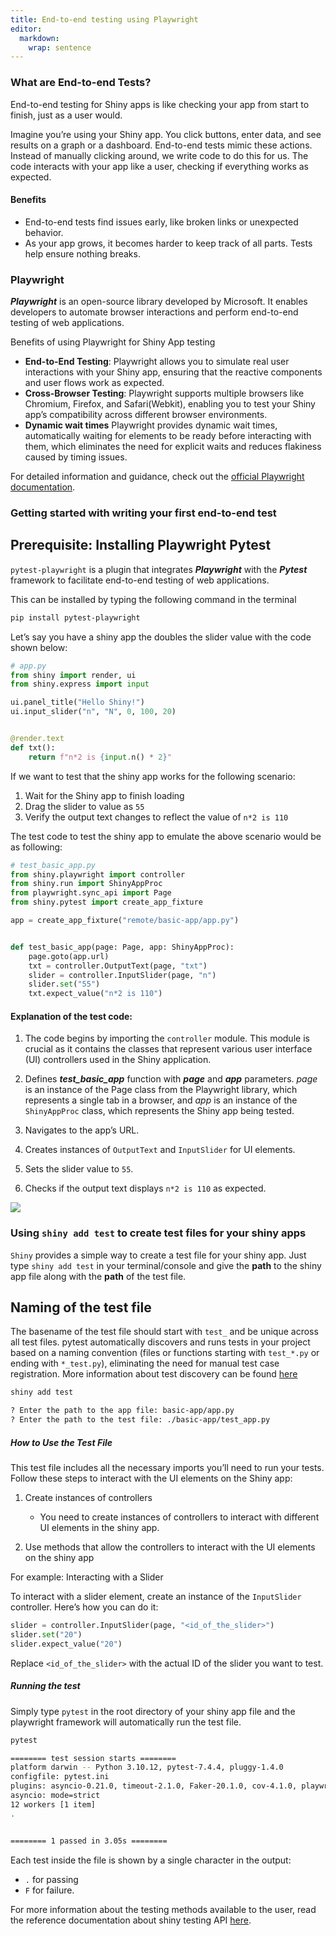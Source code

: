 ```yaml
---
title: End-to-end testing using Playwright
editor:
  markdown:
    wrap: sentence
---
```


### What are End-to-end Tests?

End-to-end testing for Shiny apps is like checking your app from start to finish, just as a user would.

Imagine you're using your Shiny app. You click buttons, enter data, and see results on a graph or a dashboard. End-to-end tests mimic these actions.
Instead of manually clicking around, we write code to do this for us. The code interacts with your app like a user, checking if everything works as expected.

#### Benefits
- End-to-end tests find issues early, like broken links or unexpected behavior.
- As your app grows, it becomes harder to keep track of all parts. Tests help ensure nothing breaks.


### Playwright

***Playwright*** is an open-source library developed by Microsoft. It enables developers to automate browser interactions and perform end-to-end testing of web applications.

Benefits of using Playwright for Shiny App testing

- **End-to-End Testing**: Playwright allows you to simulate real user interactions with your Shiny app, ensuring that the reactive components and user flows work as expected.
- **Cross-Browser Testing**: Playwright supports multiple browsers like Chromium, Firefox, and Safari(Webkit), enabling you to test your Shiny app's compatibility across different browser environments.
- **Dynamic wait times** Playwright provides dynamic wait times, automatically waiting for elements to be ready before interacting with them, which eliminates the need for explicit waits and reduces flakiness caused by timing issues.

For detailed information and guidance, check out the [official Playwright documentation](https://playwright.dev/python/).

### Getting started with writing your first end-to-end test

::: {.callout-tip collapse="true"}
## Prerequisite: Installing Playwright Pytest

`pytest-playwright` is a plugin that integrates ***Playwright*** with the ***Pytest*** framework to facilitate end-to-end testing of web applications.

This can be installed by typing the following command in the terminal

```bash
pip install pytest-playwright
```
:::

Let's say you have a shiny app the doubles the slider value with the code shown below:

```python
# app.py
from shiny import render, ui
from shiny.express import input

ui.panel_title("Hello Shiny!")
ui.input_slider("n", "N", 0, 100, 20)


@render.text
def txt():
    return f"n*2 is {input.n() * 2}"
```

If we want to test that the shiny app works for the following scenario:

1. Wait for the Shiny app to finish loading
1. Drag the slider to value as `55`
1. Verify the output text changes to reflect the value of `n*2 is 110`

The test code to test the shiny app to emulate the above scenario would be as following:

```python
# test_basic_app.py
from shiny.playwright import controller
from shiny.run import ShinyAppProc
from playwright.sync_api import Page
from shiny.pytest import create_app_fixture

app = create_app_fixture("remote/basic-app/app.py")


def test_basic_app(page: Page, app: ShinyAppProc):
    page.goto(app.url)
    txt = controller.OutputText(page, "txt")
    slider = controller.InputSlider(page, "n")
    slider.set("55")
    txt.expect_value("n*2 is 110")
```

#### Explanation of the test code:

1. The code begins by importing the `controller` module. This module is crucial as it contains the classes that represent various user interface (UI) controllers used in the Shiny application.

2. Defines ***test_basic_app*** function with ***page*** and ***app*** parameters. *page* is an instance of the Page class from the Playwright library, which represents a single tab in a browser, and *app* is an instance of the `ShinyAppProc` class, which represents the Shiny app being tested.

3. Navigates to the app's URL.

4. Creates instances of `OutputText` and `InputSlider` for UI elements.

5. Sets the slider value to `55`.

6. Checks if the output text displays `n*2 is 110` as expected.

![](assets/end-to-end-test-workflow.png)

### Using `shiny add test` to create test files for your shiny apps

`Shiny` provides a simple way to create a test file for your shiny app. Just type `shiny add test` in your terminal/console and give the **path** to the shiny app file along with the **path** of the test file.

::: {.callout-tip collapse="true"}
## Naming of the test file

The basename of the test file should start with `test_` and be unique across all test files.
pytest automatically discovers and runs tests in your project based on a naming convention (files or functions starting with `test_*.py` or ending with `*_test.py`), eliminating the need for manual test case registration. More information about test discovery can be found [here](https://docs.pytest.org/en/8.2.x/explanation/goodpractices.html#test-discovery)
:::


```bash
shiny add test

? Enter the path to the app file: basic-app/app.py
? Enter the path to the test file: ./basic-app/test_app.py
```

##### How to Use the Test File

This test file includes all the necessary imports you'll need to run your tests. Follow these steps to interact with the UI elements on the Shiny app:

1. Create instances of controllers

    - You need to create instances of controllers to interact with different UI elements in the shiny app.

2. Use methods that allow the controllers to interact with the UI elements on the shiny app


For example: Interacting with a Slider

To interact with a slider element, create an instance of the `InputSlider` controller. Here's how you can do it:

```python
slider = controller.InputSlider(page, "<id_of_the_slider>")
slider.set("20")
slider.expect_value("20")
```
Replace `<id_of_the_slider>` with the actual ID of the slider you want to test.

##### Running the test

Simply type `pytest` in the root directory of your shiny app file and the playwright framework will automatically run the test file.

```bash
pytest

======== test session starts ========
platform darwin -- Python 3.10.12, pytest-7.4.4, pluggy-1.4.0
configfile: pytest.ini
plugins: asyncio-0.21.0, timeout-2.1.0, Faker-20.1.0, cov-4.1.0, playwright-0.4.4, rerunfailures-11.1.2, xdist-3.3.1, base-url-2.1.0, hydra-core-1.3.2, anyio-3.7.0, syrupy-4.0.5, shiny-1.0.0
asyncio: mode=strict
12 workers [1 item]
.


======== 1 passed in 3.05s ========
```

Each test inside the file is shown by a single character in the output:

- `.` for passing
- `F` for failure.


For more information about the testing methods available to the user, read the reference documentation about shiny testing API [here](https://shiny.posit.co/py/api/testing/).
